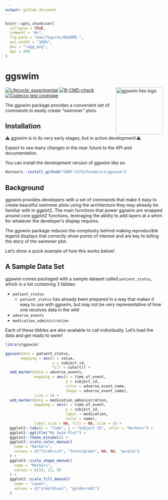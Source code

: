 ```yaml
---
output: github_document
---
```


<!-- README.md is generated from README.Rmd. Please edit that file -->

```r
knitr::opts_chunk$set(
  collapse = TRUE,
  comment = "#>",
  fig.path = "man/figures/README-",
  out.width = "100%",
  dev = "ragg_png",
  dpi = 400
)
```

# ggswim

<p align="center">

<img src="man/figures/ggswim.png" alt="ggswim hex logo" width="150" align="right"/>

</p>

<!-- badges: start -->
[![Lifecycle: experimental](https://img.shields.io/badge/lifecycle-experimental-orange.svg)](https://lifecycle.r-lib.org/articles/stages.html#experimental)
[![R-CMD-check](https://github.com/CHOP-CGTInformatics/ggswim/actions/workflows/R-CMD-check.yaml/badge.svg)](https://github.com/CHOP-CGTInformatics/ggswim/actions/workflows/R-CMD-check.yaml)
[![Codecov test coverage](https://codecov.io/gh/CHOP-CGTInformatics/ggswim/branch/main/graph/badge.svg)](https://app.codecov.io/gh/CHOP-CGTInformatics/ggswim?branch=main)
<!-- badges: end -->

The ggswim package provides a convenient set of commands to easily create "swimmer" plots.

## Installation

⚠️ ggswim is in its very early stages, but in active development!⚠️

Expect to see many changes in the near future to the API and documentation.

You can install the development version of ggswim like so:

``` r
devtools::install_github("CHOP-CGTInformatics/ggswim")
```

## Background

ggswim provides developers with a set of commands that make it easy to create beautiful swimmer plots using the architecture they may already be familiar with in ggplot2. The main functions that power ggswim are wrapped around core ggplot2 functions, leveraging the ability to add layers at a whim for whatever the developer's display requires. 

The ggswim package reduces the complexity behind making reproducible legend displays that correctly show points of interest and are key to telling the story of the swimmer plot.

Let's show a quick example of how this works below!

## A Sample Data Set

ggswim comes packaged with a sample dataset called `patient_status`, which is a list containing 3 tibbles:

- `patient_status`
  - `patient_status` has already been prepared in a way that makes it easy to use with ggswim, but may not be very representative of how one receives data in the wild
- `adverse_events`
- `medication_administration`

Each of these tibbles are also available to call individually. Let's load the data and get ready to swim!

```r
library(ggswim)

ggswim(data = patient_status,
       mapping = aes(x = value,
                     y = subject_id,
                     fill = cohort)) +
  add_marker(data = adverse_events,
             mapping = aes(x = time_of_event,
                           y = subject_id,
                           color = adverse_event_name,
                           shape = adverse_event_name),
             size = 5) +
  add_marker(data = medication_administration,
             mapping = aes(x = time_of_event,
                           y = subject_id,
                           label = medication,
                           color = name),
             label.size = NA, fill = NA, size = 5) +
  ggplot2::labs(x = "Time", y = "Subject ID", color = "Markers") +
  ggplot2::ggtitle("My Swim Plot") +
  ggplot2::theme_minimal() +
  ggplot2::scale_color_manual(
    name = "Markers",
    values = c("firebrick", "forestgreen", NA, NA, "purple")
  ) +
  ggplot2::scale_shape_manual(
    name = "Markers",
    values = c(19, 13, 9)
  ) +
  ggplot2::scale_fill_manual(
    name = "Lanes",
    values = c("steelblue1", "goldenrod1")
  )
```
